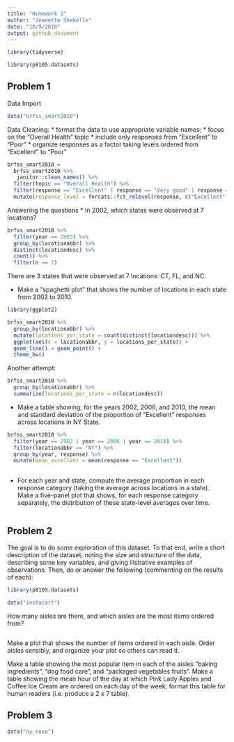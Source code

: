 ```yaml
---
title: "Homework 3"
author: "Jeanette Shekelle"
date: "10/9/2018"
output: github_document
---
```


```r
library(tidyverse)

```

```r
library(p8105.datasets)
```

## Problem 1

Data Import

```r
data("brfss_smart2010")
```



Data Cleaning:
* format the data to use appropriate variable names;
* focus on the “Overall Health” topic
* include only responses from “Excellent” to “Poor”
* organize responses as a factor taking levels ordered from “Excellent” to “Poor”

```r
brfss_smart2010 = 
  brfss_smart2010 %>% 
   janitor::clean_names() %>% 
  filter(topic == "Overall Health") %>% 
  filter(response == "Excellent" | response == "Very good" | response == "Good" | response == "Fair" | response == "Poor") %>% 
  mutate(response_level = forcats::fct_relevel(response, c("Excellent", "Very good", "Good", "Fair", "Poor")))

```



Answering the questions
* In 2002, which states were observed at 7 locations?

```r
brfss_smart2010 %>% 
  filter(year == 2002) %>% 
  group_by(locationabbr) %>% 
  distinct(locationdesc) %>% 
  count() %>% 
  filter(n == 7)
```

There are 3 states that were observed at 7 locations: CT, FL, and NC. 


* Make a “spaghetti plot” that shows the number of locations in each state from 2002 to 2010.

```r
library(ggplot2)
```


```r
brfss_smart2010 %>% 
  group_by(locationabbr) %>% 
  mutate(locations_per_state = count(distinct(locationdesc))) %>% 
  ggplot(aes(x = locationabbr, y = locations_per_state)) +
  geom_line() + geom_point() +
  theme_bw()

```

Another attempt:
```r
brfss_smart2010 %>% 
  group_by(locationabbr) %>% 
  summarize(locations_per_state = n(locationdesc))
```



* Make a table showing, for the years 2002, 2006, and 2010, the mean and standard deviation of the proportion of “Excellent” responses across locations in NY State.

```r
brfss_smart2010 %>% 
  filter(year == 2002 | year == 2006 | year == 2010) %>% 
  filter(locationabbr == "NY") %>% 
  group_by(year, response) %>% 
  mutate(mean_excellent = mean(response == "Excellent"))
 
```



* For each year and state, compute the average proportion in each response category (taking the average across locations in a state). Make a five-panel plot that shows, for each response category separately, the distribution of these state-level averages over time.

```r

```



## Problem 2

The goal is to do some exploration of this dataset. To that end, write a short description of the dataset, noting the size and structure of the data, describing some key variables, and giving illstrative examples of observations. Then, do or answer the following (commenting on the results of each):

```r
library(p8105.datasets)
```

```r
data("instacart") 
```


How many aisles are there, and which aisles are the most items ordered from?

```r

```


Make a plot that shows the number of items ordered in each aisle. Order aisles sensibly, and organize your plot so others can read it.


Make a table showing the most popular item in each of the aisles “baking ingredients”, “dog food care”, and “packaged vegetables fruits”.
Make a table showing the mean hour of the day at which Pink Lady Apples and Coffee Ice Cream are ordered on each day of the week; format this table for human readers (i.e. produce a 2 x 7 table).



## Problem 3

```r
data("ny_noaa")
```



